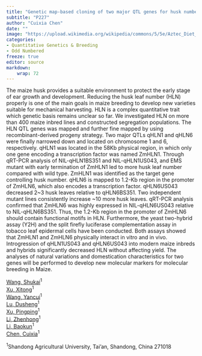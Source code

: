 ```yaml
---
title: "Genetic map-based cloning of two major QTL genes for husk number in maize (Zea Mays)"
subtitle: "P227"
author: "Cuixia Chen"
date: ""
image: "https://upload.wikimedia.org/wikipedia/commons/5/5e/Aztec_Diet_Basket_of_Corn_%289755332575%29.jpg"
categories: 
- Quantitative Genetics & Breeding
- Odd Numbered
freeze: true
editor: source
markdown: 
    wrap: 72
---
```


The maize husk provides a suitable environment to protect the early stage of ear growth and development. Reducing the husk leaf number (HLN) properly is one of the main goals in maize breeding to develop new varieties suitable for mechanical harvesting. HLN is a complex quantitative trait which genetic basis remains unclear so far. We investigated HLN on more than 400 maize inbred lines and constructed segregation populations. The HLN QTL genes was mapped and further fine mapped by using recombinant-derived progeny strategy. Two major QTLs qHLN1 and qHLN6 were finally narrowed down and located on chromosome 1 and 6, respectively. qHLN1 was located in the 58Kb physical region, in which only one gene encoding a transcription factor was named ZmHLN1. Through qRT-PCR analysis of NIL-qHLN1BS351 and NIL-qHLN1US043, and EMS mutant with early termination of ZmHLN1 led to more husk leaf number compared with wild type. ZmHLN1 was identified as the target gene controlling husk number. qHLN6 is mapped to 1.2-Kb region in the promoter of ZmHLN6, which also encodes a transcription factor. qHLN6US043 decreased 2~3 husk leaves relative to qHLN6BS351. Two independent mutant lines consistently increase ~10 more husk leaves. qRT-PCR analysis confirmed that ZmHLN6 was highly expressed in NIL-qHLN6US043 relative to NIL-qHLN6BS351. Thus, the 1.2-Kb region in the promoter of ZmHLN6 should contain functional motifs in HLN. Furthermore, the yeast two-hybrid assay (Y2H) and the split firefly luciferase complementation assay in tobacco leaf epidermal cells have been conducted. Both assays showed that ZmHLN1 and ZmHLN6 physically interact in vitro and in vivo. Introgression of qHLN1US043 and qHLN6US043 into modern maize inbreds and hybrids significantly decreased HLN without affecting yield. The analyses of natural variations and domestication characteristics for two genes will be performed to develop new molecular markers for molecular breeding in Maize.

<a href='mailto:sdauwangshukai@163.com'>Wang, Shukai</a><sup>1</sup><br><a href='mailto:xxt_sdjn@163.com'>Xu, Xitong</a><sup>1</sup><br><a href='mailto:wyc5515@163.com'>Wang, Yancui</a><sup>1</sup><br><a href='mailto:ldusheng@163.com'>Lu, Dusheng</a><sup>1</sup><br><a href='mailto:pingpingxu1107@163.com'>Xu, Pingping</a><sup>1</sup><br><a href='mailto:lzh980525@163.com'>Li, Zhenhong</a><sup>1</sup><br><a href='mailto:b1774562702@163.com'>Li, Baokun</a><sup>1</sup><br><a href='mailto:cxchen@sdau.edu.cn'>Chen, Cuixia</a><sup>1</sup><br>

<sup>1</sup>Shandong Agricultural University, Tai’an, Shandong, China 271018<br>